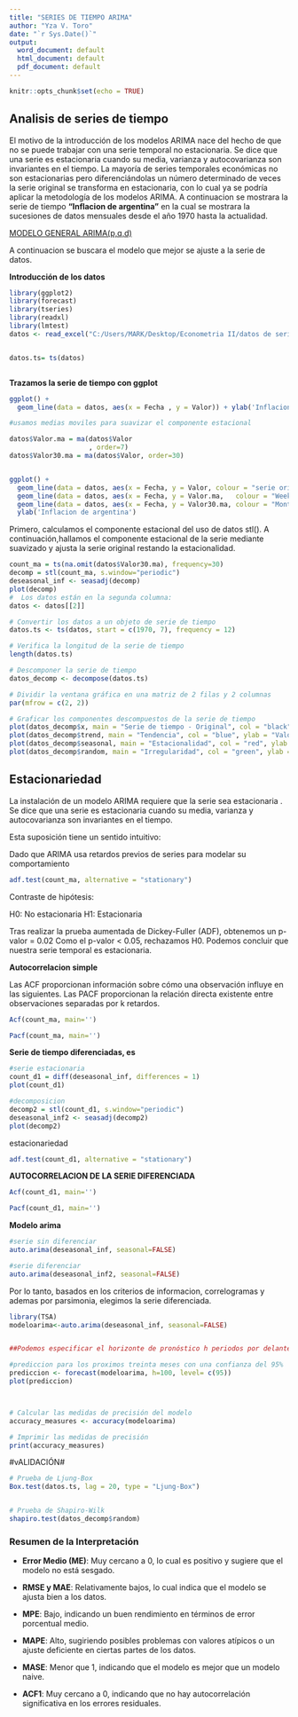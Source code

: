 ---
title: "SERIES DE TIEMPO ARIMA"
author: "Yza V. Toro"
date: "`r Sys.Date()`"
output:
  word_document: default
  html_document: default
  pdf_document: default
---

```{r setup, include=FALSE}
knitr::opts_chunk$set(echo = TRUE)
```

## Analisis de series de tiempo

El motivo de la introducción de los modelos ARIMA nace del hecho de que no se puede trabajar con una serie temporal no estacionaria. Se dice que una serie es estacionaria cuando su media, varianza y autocovarianza son invariantes en el tiempo. La mayoría de series temporales económicas no son estacionarias pero diferenciándolas un número determinado de veces la serie original se transforma en estacionaria, con lo cual ya se podría aplicar la metodología de los modelos ARIMA. A continuacion se mostrara la serie de tiempo **"Inflacion de argentina"** en la cual se mostrara la sucesiones de datos mensuales desde el año 1970 hasta la actualidad.

[MODELO GENERAL ARIMA(p,q,d)](images/descarga.jpeg){width="318"}

A continuacion se buscara el modelo que mejor se ajuste a la serie de datos.

**Introducción de los datos**

```{r}
library(ggplot2)
library(forecast)
library(tseries)
library(readxl)
library(lmtest)
datos <- read_excel("C:/Users/MARK/Desktop/Econometria II/datos de series de tiempo argentina.xlsx")


datos.ts= ts(datos)



```

**Trazamos la serie de tiempo con ggplot**

```{r}
ggplot() +
  geom_line(data = datos, aes(x = Fecha , y = Valor)) + ylab('Inflacion de argentina')


```

```{r}

#usamos medias moviles para suavizar el componente estacional

datos$Valor.ma = ma(datos$Valor
                    , order=7) 
datos$Valor30.ma = ma(datos$Valor, order=30)


ggplot() +
  geom_line(data = datos, aes(x = Fecha, y = Valor, colour = "serie original")) +
  geom_line(data = datos, aes(x = Fecha, y = Valor.ma,   colour = "Weekly Moving Average"))  +
  geom_line(data = datos, aes(x = Fecha, y = Valor30.ma, colour = "Monthly Moving Average"))  +
  ylab('Inflacion de argentina')
```

Primero, calculamos el componente estacional del uso de datos stl(). A continuación,hallamos el componente estacional de la serie mediante suavizado y ajusta la serie original restando la estacionalidad.

```{r}
count_ma = ts(na.omit(datos$Valor30.ma), frequency=30)
decomp = stl(count_ma, s.window="periodic")
deseasonal_inf <- seasadj(decomp)
plot(decomp)
#  Los datos están en la segunda columna:
datos <- datos[[2]]

# Convertir los datos a un objeto de serie de tiempo
datos.ts <- ts(datos, start = c(1970, 7), frequency = 12)

# Verifica la longitud de la serie de tiempo
length(datos.ts)

# Descomponer la serie de tiempo
datos_decomp <- decompose(datos.ts)

# Dividir la ventana gráfica en una matriz de 2 filas y 2 columnas
par(mfrow = c(2, 2))

# Graficar los componentes descompuestos de la serie de tiempo
plot(datos_decomp$x, main = "Serie de tiempo - Original", col = "black", ylab = "Valores")
plot(datos_decomp$trend, main = "Tendencia", col = "blue", ylab = "Valores")
plot(datos_decomp$seasonal, main = "Estacionalidad", col = "red", ylab = "Valores")
plot(datos_decomp$random, main = "Irregularidad", col = "green", ylab = "Valores")
```

## Estacionariedad

La instalación de un modelo ARIMA requiere que la serie sea estacionaria . Se dice que una serie es estacionaria cuando su media, varianza y autocovarianza son invariantes en el tiempo.

Esta suposición tiene un sentido intuitivo:

Dado que ARIMA usa retardos previos de series para modelar su comportamiento

```{r}
adf.test(count_ma, alternative = "stationary")

```

Contraste de hipótesis:

H0: No estacionaria H1: Estacionaria

Tras realizar la prueba aumentada de Dickey-Fuller (ADF), obtenemos un p-valor = 0.02 Como el p-valor \< 0.05, rechazamos H0. Podemos concluir que nuestra serie temporal es estacionaria.

**Autocorrelacion simple**

Las ACF proporcionan información sobre cómo una observación influye en las siguientes. Las PACF proporcionan la relación directa existente entre observaciones separadas por k retardos.

```{r}
Acf(count_ma, main='')

Pacf(count_ma, main='')
```

**Serie de tiempo diferenciadas, es**

```{r}
#serie estacionaria
count_d1 = diff(deseasonal_inf, differences = 1)
plot(count_d1)

#decomposicion
decomp2 = stl(count_d1, s.window="periodic")
deseasonal_inf2 <- seasadj(decomp2)
plot(decomp2)
```

estacionariedad

```{r}
adf.test(count_d1, alternative = "stationary")
```

**AUTOCORRELACION DE LA SERIE DIFERENCIADA**

```{r}
Acf(count_d1, main='')

Pacf(count_d1, main='')
```

**Modelo arima**

```{r}
#serie sin diferenciar
auto.arima(deseasonal_inf, seasonal=FALSE)

#serie diferenciar
auto.arima(deseasonal_inf2, seasonal=FALSE)

```

Por lo tanto, basados en los criterios de informacion, correlogramas y ademas por parsimonia, elegimos la serie diferenciada.

```{r}
library(TSA)
modeloarima<-auto.arima(deseasonal_inf, seasonal=FALSE)


##Podemos especificar el horizonte de pronóstico h periodos por delante para que se realicen las predicciones, y usar el modelo ajustado para generar dichas predicciones:

#prediccion para los proximos treinta meses con una confianza del 95%
prediccion <- forecast(modeloarima, h=100, level= c(95))
plot(prediccion)



# Calcular las medidas de precisión del modelo
accuracy_measures <- accuracy(modeloarima)

# Imprimir las medidas de precisión
print(accuracy_measures)
```

#vALIDACIÓN#
```{r}

# Prueba de Ljung-Box
Box.test(datos.ts, lag = 20, type = "Ljung-Box")


# Prueba de Shapiro-Wilk
shapiro.test(datos_decomp$random)
```

### Resumen de la Interpretación

-   **Error Medio (ME)**: Muy cercano a 0, lo cual es positivo y sugiere que el modelo no está sesgado.

-   **RMSE y MAE**: Relativamente bajos, lo cual indica que el modelo se ajusta bien a los datos.

-   **MPE**: Bajo, indicando un buen rendimiento en términos de error porcentual medio.

-   **MAPE**: Alto, sugiriendo posibles problemas con valores atípicos o un ajuste deficiente en ciertas partes de los datos.

-   **MASE**: Menor que 1, indicando que el modelo es mejor que un modelo naive.

-   **ACF1**: Muy cercano a 0, indicando que no hay autocorrelación significativa en los errores residuales.
